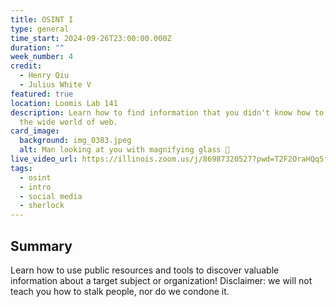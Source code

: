 ```yaml
---
title: OSINT I
type: general
time_start: 2024-09-26T23:00:00.000Z
duration: ""
week_number: 4
credit:
  - Henry Qiu
  - Julius White V
featured: true
location: Loomis Lab 141
description: Learn how to find information that you didn't know how to find on
  the wide world of web.
card_image:
  background: img_0383.jpeg
  alt: Man looking at you with magnifying glass 🧐
live_video_url: https://illinois.zoom.us/j/86987320527?pwd=T2F2OraHQq5ff9VE9toZcvipZOx31K.1
tags:
  - osint
  - intro
  - social media
  - sherlock
---
```

## Summary

Learn how to use public resources and tools to discover valuable information about a target subject or organization! Disclaimer: we will not teach you how to stalk people, nor do we condone it.